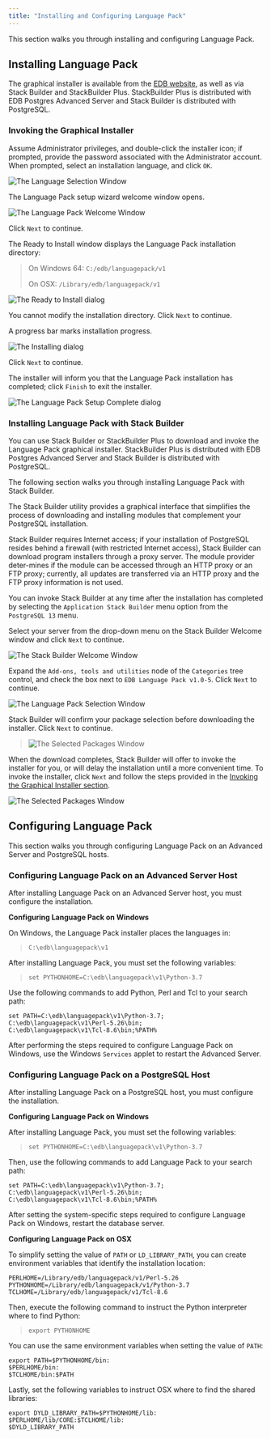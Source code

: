 ```yaml
---
title: "Installing and Configuring Language Pack"
---
```


<div id="installing_language_pack" class="registered_link"></div>

This section walks you through installing and configuring Language Pack.

## Installing Language Pack

The graphical installer is available from the [EDB website](https://www.enterprisedb.com/software-downloads-postgres), as well as via Stack Builder and StackBuilder Plus. StackBuilder Plus is distributed with EDB Postgres Advanced Server and Stack Builder is distributed with PostgreSQL.

<div id="invoking_the_graphical_installer" class="registered_link"></div>

### Invoking the Graphical Installer

Assume Administrator privileges, and double-click the installer icon; if prompted, provide the password associated with the Administrator account. When prompted, select an installation language, and click `OK`.

![The Language Selection Window](images/language1.png)

The Language Pack setup wizard welcome window opens.

![The Language Pack Welcome Window](images/language_pack_welcome.png)

Click `Next` to continue.

The Ready to Install window displays the Language Pack installation directory:

> On Windows 64: `C:/edb/languagepack/v1`
>
> On OSX: `/Library/edb/languagepack/v1`

![The Ready to Install dialog](images/lp.2_aug6.png)

You cannot modify the installation directory. Click `Next` to continue.

A progress bar marks installation progress.

![The Installing dialog](images/lp3_aug6.png)

Click `Next` to continue.

The installer will inform you that the Language Pack installation has completed; click `Finish` to exit the installer.

![The Language Pack Setup Complete dialog](images/complete1.png)

### Installing Language Pack with Stack Builder

You can use Stack Builder or StackBuilder Plus to download and invoke the Language Pack graphical installer. StackBuilder Plus is distributed with EDB Postgres Advanced Server and Stack Builder is distributed with PostgreSQL.

The following section walks you through installing Language Pack with Stack Builder.

The Stack Builder utility provides a graphical interface that simplifies the process of downloading and installing modules that complement your PostgreSQL installation.

Stack Builder requires Internet access; if your installation of PostgreSQL resides behind a firewall (with restricted Internet access), Stack Builder can download program installers through a proxy server. The module provider deter-mines if the module can be accessed through an HTTP proxy or an FTP proxy; currently, all updates are transferred via an HTTP proxy and the FTP proxy information is not used.

You can invoke Stack Builder at any time after the installation has completed by selecting the `Application Stack Builder` menu option from the `PostgreSQL 13` menu.

Select your server from the drop-down menu on the Stack Builder Welcome window and click `Next` to continue.

![The Stack Builder Welcome Window](images/stackbuilder_welcome.png)

Expand the `Add-ons, tools and utilities` node of the `Categories` tree control, and check the box next to `EDB Language Pack v1.0-5`. Click `Next` to continue.

![The Language Pack Selection Window](images/language_pack_versions_selection.png)

Stack Builder will confirm your package selection before downloading the installer. Click `Next` to continue.

> ![The Selected Packages Window](images/language_pack_selected_pacakges.png)

When the download completes, Stack Builder will offer to invoke the installer for you, or will delay the installation until a more convenient time. To invoke the installer, click `Next` and follow the steps provided in the [Invoking the Graphical Installer section](#invoking-the-graphical-installer).

![The Selected Packages Window](images/stackbuilder_installation_complete.png)

## Configuring Language Pack

This section walks you through configuring Language Pack on an Advanced Server and PostgreSQL hosts.

### Configuring Language Pack on an Advanced Server Host

After installing Language Pack on an Advanced Server host, you must configure the installation.

**Configuring Language Pack on Windows**

On Windows, the Language Pack installer places the languages in:

> `C:\edb\languagepack\v1`

After installing Language Pack, you must set the following variables:

> `set PYTHONHOME=C:\edb\languagepack\v1\Python-3.7`

Use the following commands to add Python, Perl and Tcl to your search path:

```text
set PATH=C:\edb\languagepack\v1\Python-3.7;
C:\edb\languagepack\v1\Perl-5.26\bin;
C:\edb\languagepack\v1\Tcl-8.6\bin;%PATH%
```

After performing the steps required to configure Language Pack on Windows, use the Windows `Services` applet to restart the Advanced Server.

### Configuring Language Pack on a PostgreSQL Host

After installing Language Pack on a PostgreSQL host, you must configure the installation.

**Configuring Language Pack on Windows**

After installing Language Pack, you must set the following variables:

> `set PYTHONHOME=C:\edb\languagepack\v1\Python-3.7`

Then, use the following commands to add Language Pack to your search path:

```text
set PATH=C:\edb\languagepack\v1\Python-3.7;
C:\edb\languagepack\v1\Perl-5.26\bin;
C:\edb\languagepack\v1\Tcl-8.6\bin;%PATH%
```

After setting the system-specific steps required to configure Language Pack on Windows, restart the database server.

**Configuring Language Pack on OSX**

To simplify setting the value of `PATH` or `LD_LIBRARY_PATH`, you can create environment variables that identify the installation location:

```text
PERLHOME=/Library/edb/languagepack/v1/Perl-5.26
PYTHONHOME=/Library/edb/languagepack/v1/Python-3.7
TCLHOME=/Library/edb/languagepack/v1/Tcl-8.6
```

Then, execute the following command to instruct the Python interpreter where to find Python:

> `export PYTHONHOME`

You can use the same environment variables when setting the value of `PATH`:

```text
export PATH=$PYTHONHOME/bin:
$PERLHOME/bin:
$TCLHOME/bin:$PATH
```

Lastly, set the following variables to instruct OSX where to find the shared libraries:

```text
export DYLD_LIBRARY_PATH=$PYTHONHOME/lib:
$PERLHOME/lib/CORE:$TCLHOME/lib:
$DYLD_LIBRARY_PATH
```
